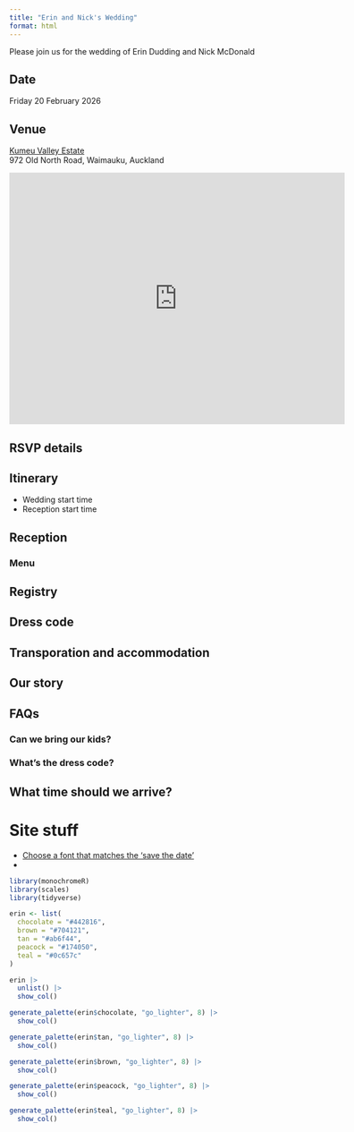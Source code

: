 ```yaml
---
title: "Erin and Nick's Wedding"
format: html
---
```


Please join us for the wedding of Erin Dudding and Nick McDonald

## Date

Friday 20 February 2026

## Venue

[Kumeu Valley Estate](<https://www.kumeuvalley.co.nz/>)\
972 Old North Road, Waimauku, Auckland


<iframe src="https://www.google.com/maps/embed?pb=!1m18!1m12!1m3!1d3197.2052493946276!2d174.50805707655613!3d-36.7416441735307!2m3!1f0!2f0!3f0!3m2!1i1024!2i768!4f13.1!3m3!1m2!1s0x6d0d11580a40e2d7%3A0x10f28cfb80618be5!2s972%20Old%20North%20Road%2C%20Waimauku%200882!5e0!3m2!1sen!2snz!4v1749963834272!5m2!1sen!2snz" width="600" height="450" style="border:0;" allowfullscreen="" loading="lazy" referrerpolicy="no-referrer-when-downgrade"></iframe>

## RSVP details

## Itinerary

- Wedding start time
- Reception start time

## Reception

### Menu

## Registry

## Dress code

## Transporation and accommodation

## Our story



## FAQs

### Can we bring our kids?

### What's the dress code?

## What time should we arrive?


# Site stuff

- [Choose a font that matches the 'save the date'](https://fonts.google.com/)
- 


```r
library(monochromeR)
library(scales)
library(tidyverse)

erin <- list(
  chocolate = "#442816",
  brown = "#704121",
  tan = "#ab6f44",
  peacock = "#174050",
  teal = "#0c657c"
)

erin |> 
  unlist() |> 
  show_col()

generate_palette(erin$chocolate, "go_lighter", 8) |> 
  show_col()

generate_palette(erin$tan, "go_lighter", 8) |> 
  show_col()

generate_palette(erin$brown, "go_lighter", 8) |> 
  show_col()

generate_palette(erin$peacock, "go_lighter", 8) |> 
  show_col()

generate_palette(erin$teal, "go_lighter", 8) |> 
  show_col()


```

